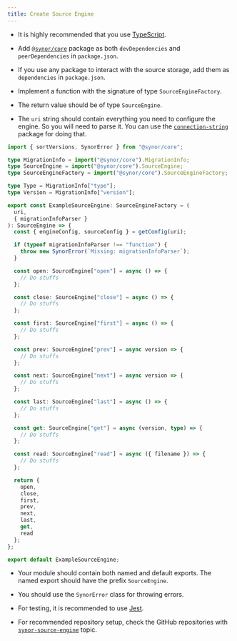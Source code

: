 ```yaml
---
title: Create Source Engine
---
```


- It is highly recommended that you use [TypeScript](https://www.typescriptlang.org).

- Add [`@synor/core`](https://www.npmjs.com/package/@synor/core) package as both `devDependencies` and `peerDependencies` in `package.json`.

- If you use any package to interact with the source storage, add them as `dependencies` in `package.json`.

- Implement a function with the signature of type `SourceEngineFactory`.

- The return value should be of type `SourceEngine`.

- The `uri` string should contain everything you need to configure the engine. So you will need to parse it. You can use the [`connection-string`](https://www.npmjs.com/package/connection-string) package for doing that.

```ts
import { sortVersions, SynorError } from "@synor/core";

type MigrationInfo = import("@synor/core").MigrationInfo;
type SourceEngine = import("@synor/core").SourceEngine;
type SourceEngineFactory = import("@synor/core").SourceEngineFactory;

type Type = MigrationInfo["type"];
type Version = MigrationInfo["version"];

export const ExampleSourceEngine: SourceEngineFactory = (
  uri,
  { migrationInfoParser }
): SourceEngine => {
  const { engineConfig, sourceConfig } = getConfig(uri);

  if (typeof migrationInfoParser !== "function") {
    throw new SynorError(`Missing: migrationInfoParser`);
  }

  const open: SourceEngine["open"] = async () => {
    // Do stuffs
  };

  const close: SourceEngine["close"] = async () => {
    // Do stuffs
  };

  const first: SourceEngine["first"] = async () => {
    // Do stuffs
  };

  const prev: SourceEngine["prev"] = async version => {
    // Do stuffs
  };

  const next: SourceEngine["next"] = async version => {
    // Do stuffs
  };

  const last: SourceEngine["last"] = async () => {
    // Do stuffs
  };

  const get: SourceEngine["get"] = async (version, type) => {
    // Do stuffs
  };

  const read: SourceEngine["read"] = async ({ filename }) => {
    // Do stuffs
  };

  return {
    open,
    close,
    first,
    prev,
    next,
    last,
    get,
    read
  };
};

export default ExampleSourceEngine;
```

- Your module should contain both named and default exports. The named export should have the prefix `SourceEngine`.

- You should use the `SynorError` class for throwing errors.

- For testing, it is recommended to use [Jest](https://jestjs.io/).

- For recommended repository setup, check the GitHub repositories with [`synor-source-engine`](https://github.com/search?q=topic%3Asynor-source-engine&type=Repositories) topic.
